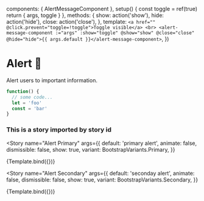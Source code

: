

<Meta title="MDX/Alert Messages" component={AlertMessageComponent} />

  components: { AlertMessageComponent },
  setup() {
    const toggle = ref(true)
    return { args, toggle }
  },
  methods: {
    show: action('show'),
    hide: action('hide'),
    close: action('close'),
  },
  template: `
    <a href="" @click.prevent="toggle=!toggle">Toggle visible</a>
    <br>
    <alert-message-component :="args" :show="toggle" @show="show" @close="close" @hide="hide">{{ args.default }}</alert-message-component>
  `,
})

# Alert 🚨

Alert users to important information.

```javascript
function() {
  // some code...
  let = 'foo'
  const = 'bar'
}
```

<Overview/>

### This is a story imported by story id
<Story id="ui-bootstrap-alert--inverted" />

<Story 
  name="Alert Primary" 
  args={{
    default: 'primary alert',
    animate: false,
    dismissible: false,
    show: true,
    variant: BootstrapVariants.Primary,
  }} 
>
  {Template.bind({})}
</Story>

<Story 
  name="Alert Secondary" 
  args={{
    default: 'seconday alert',
    animate: false,
    dismissible: false,
    show: true,
    variant: BootstrapVariants.Secondary,
  }} 
>
  {Template.bind({})}
</Story>

